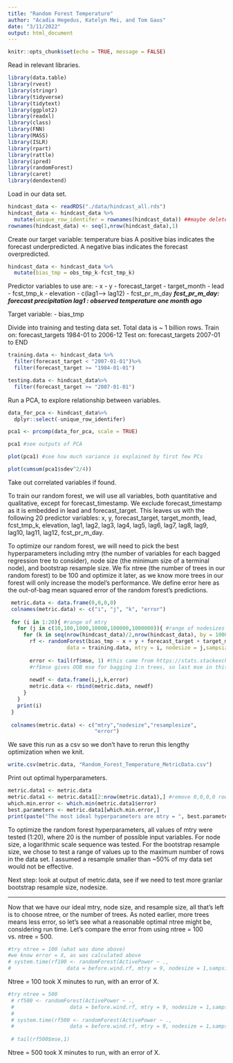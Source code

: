 ```yaml
---
title: "Random Forest Temperature"
author: "Acadia Hegedus, Katelyn Mei, and Tom Gaus"
date: "3/11/2022"
output: html_document
---
```


```r
knitr::opts_chunk$set(echo = TRUE, message = FALSE)
```

Read in relevant libraries. 
```r
library(data.table)
library(rvest)
library(stringr)
library(tidyverse)
library(tidytext)
library(ggplot2)
library(readxl)
library(class)
library(FNN)
library(MASS)
library(ISLR)
library(rpart)
library(rattle)
library(ipred)
library(randomForest)
library(caret)
library(dendextend)
```

Load in our data set. 
```r
hindcast_data <- readRDS("./data/hindcast_all.rds")
hindcast_data <- hindcast_data %>%
  mutate(unique_row_identifer = rownames(hindcast_data)) ##maybe delete these lines and put them in the data processing file
rownames(hindcast_data) <- seq(1,nrow(hindcast_data),1)
```

Create our target variable: temperature bias
A positive bias indicates the forecast underpredicted.
A negative bias indicates the forecast overpredicted.
```r
hindcast_data <- hindcast_data %>%
  mutate(bias_tmp = obs_tmp_k-fcst_tmp_k)
```


Predictor variables to use are: 
- x
- y
- forecast_target
- target_month
- lead
- fcst_tmp_k
- elevation 
- c(lag1--> lag12) 
- fcst_pr_m_day 
***fcst_pr_m_day: forecast precipitation ***
***lag1 : observed temperature one month ago***

Target variable:
- bias_tmp

Divide into training and testing data set. Total data is ~ 1 billion rows. 
Train on: forecast_targets 1984-01 to 2006-12
Test on: forecast_targets 2007-01 to END

```r
training.data <- hindcast_data %>% 
  filter(forecast_target < "2007-01-01")%>%
  filter(forecast_target >= "1984-01-01")

testing.data <- hindcast_data%>%
  filter(forecast_target >= "2007-01-01")
```

Run a PCA, to explore relationship between variables. 
```r
data_for_pca <- hindcast_data%>%
  dplyr::select(-unique_row_identifer)

pca1 <- prcomp(data_for_pca, scale = TRUE)

pca1 #see outputs of PCA

plot(pca1) #see how much variance is explained by first few PCs

plot(cumsum(pca1$sdev^2/4))

```


Take out correlated variables if found.  

To train our random forest, we will use all variables, both quantitative and qualitative, except for forecast_timestamp. We exclude forecast_timestamp as it is embedded in lead and forecast_target. This leaves us with the following 20 predictor variables: x, y, forecast_target, target_month, lead, fcst_tmp_k, elevation, lag1, lag2, lag3, lag4, lag5, lag6, lag7, lag8, lag9, lag10, lag11, lag12, fcst_pr_m_day.  

To optimize our random forest, we will need to pick the best hyperparameters including mtry (the number of variables for each bagged regression tree to consider), node size (the minimum size of a terminal node), and bootstrap resample size. We fix ntree (the number of trees in our random forest) to be 100 and optimize it later, as we know more trees in our forest will only increase the model's performance. We define error here as the out-of-bag mean squared error of the random forest's predictions.


```r
 metric.data <- data.frame(0,0,0,0)
 colnames(metric.data) <- c("i", "j", "k", "error")
 
 for (i in 1:20){ #range of mtry 
   for (j in c(10,100,1000,10000,100000,1000000)){ #range of nodesizes
     for (k in seq(nrow(hindcast_data)/2,nrow(hindcast_data), by = 10000000)){ #range of bootstrap resample sizes (around 49 options)
       rf <- randomForest(bias_tmp ~ x + y + forecast_target + target_month + lead + fcst_tmp_k + elevation + lag1 + lag2 + lag3 + lag4 + lag5 + lag6 + lag7 + lag8 + lag9 + lag10 + lag11 + lag12 + fcst_pr_m_day,
                   data = training.data, mtry = i, nodesize = j,sampsize = k, ntree = 100) #this is lower than we would like, but we will change later
 
       error <- tail(rf$mse, 1) #this came from https://stats.stackexchange.com/questions/369134/random-forest-out-of-bag-rmse
       #rf$mse gives OOB mse for bagging 1:n trees, so last mse in this vector gives the OOB mse of the entire forest
   
       newdf <- data.frame(i,j,k,error)
       metric.data <- rbind(metric.data, newdf)
     }
   }
   print(i)
 }
 
 colnames(metric.data) <- c("mtry","nodesize","resamplesize",
                            "error")

```

We save this run as a csv so we don't have to rerun this lengthy optimization when we knit.

```r
write.csv(metric.data, "Random_Forest_Temperature_MetricData.csv")
```


Print out optimal hyperparameters.

```r
metric.data1 <- metric.data
metric.data1 <- metric.data1[2:nrow(metric.data1),] #remove 0,0,0,0 row
which.min.error <- which.min(metric.data1$error)
best.parameters <- metric.data1[which.min.error,]
print(paste("The most ideal hyperparameters are mtry = ", best.parameters$mtry, ", nodesize = ", best.parameters$nodesize, ", bootstrap resample size = ", best.parameters$resamplesize, ", with an error of", round(best.parameters$error)))
```

To optimize the random forest hyperparameters, all values of mtry were tested (1:20), where 20 is the number of possible input variables. For node size, a logarithmic scale sequence was tested. For the bootstrap resample size, we chose to test a range of values up to the maximum number of rows in the data set. I assumed a resample smaller than ~50% of my data set would not be effective. 

Next step: look at output of metric.data, see if we need to test more granlar bootstrap resample size, nodesize.



_________________________________________________________________________________
Now that we have our ideal mtry, node size, and resample size, all that's left is to choose ntree, or the number of trees. As noted earlier, more trees means less error, so let's see what a reasonable optimal ntree might be, considering run time. Let's compare the error from using ntree = 100 vs. ntree = 500.

```r
#try ntree = 100 (what was done above)
#we know error = X, as was calculated above
# system.time(rf100 <- randomForest(ActivePower ~ .,
#                  data = before.wind.rf, mtry = 9, nodesize = 1,sampsize = 10636, ntree = 100))
```

Ntree = 100 took X minutes to run, with an error of X.

```r
#try ntree = 500
 # rf500 <- randomForest(ActivePower ~ .,
 #                  data = before.wind.rf, mtry = 9, nodesize = 1,sampsize = 10636, ntree = 500)
 # 
 # system.time(rf500 <- randomForest(ActivePower ~ .,
 #                  data = before.wind.rf, mtry = 9, nodesize = 1,sampsize = 10636, ntree = 500))
 
 # tail(rf500$mse,1)
```

Ntree = 500 took X minutes to run, with an error of X.







